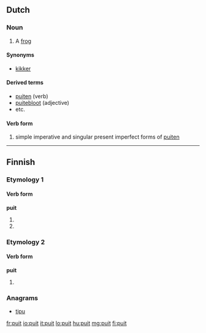 ==Dutch==

===Noun===
{{nl-noun|g=m}}

# {{archaic|dialectal}} A [[frog]]

====Synonyms====
* [[kikker]] {{m}}

====Derived terms====
* [[puiten]] (verb)
* [[puitebloot]] (adjective)
* etc.

====Verb form====
# simple imperative and singular present imperfect forms of [[puiten]]

----

==Finnish==

===Etymology 1===

====Verb form====
'''puit'''

# {{fi-form of|type=verb|pr=second-person|pl=singular|mood=indicative|tense=present|[[puida]]}}
# {{fi-form of|type=verb|pr=second-person|pl=singular|mood=indicative|tense=past|[[puida]]}}

===Etymology 2===

====Verb form====
'''puit'''

# {{fi-form of|type=verb|pr=second-person|pl=singular|mood=indicative|tense=past|[[pukea]]}}

===Anagrams===
* [[tipu]]

[[fr:puit]]
[[io:puit]]
[[it:puit]]
[[lo:puit]]
[[hu:puit]]
[[mg:puit]]
[[fi:puit]]